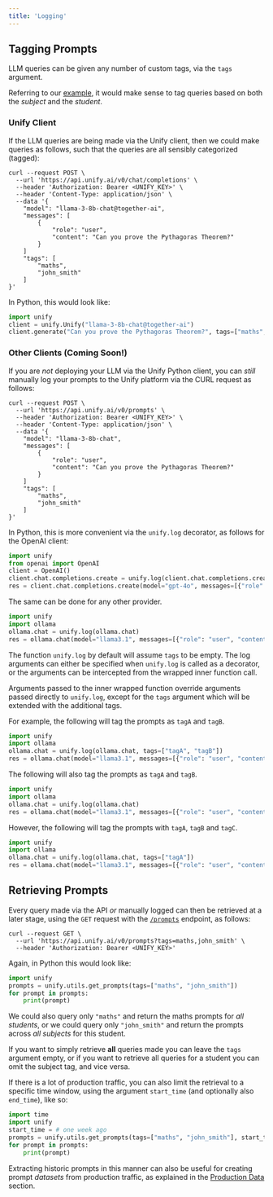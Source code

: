 ```yaml
---
title: 'Logging'
---
```


## Tagging Prompts

LLM queries can be given any number of custom tags, via the `tags` argument.

Referring to our [example](https://docs.unify.ai/basics/welcome#show-dont-tell),
it would make sense to tag queries based on both the *subject* and the *student*.

### Unify Client

If the LLM queries are being made via the Unify client, then we could make queries as follows,
such that the queries are all sensibly categorized (tagged):

```shell
curl --request POST \
  --url 'https://api.unify.ai/v0/chat/completions' \
  --header 'Authorization: Bearer <UNIFY_KEY>' \
  --header 'Content-Type: application/json' \
  --data '{
    "model": "llama-3-8b-chat@together-ai",
    "messages": [
        {
            "role": "user",
            "content": "Can you prove the Pythagoras Theorem?"
        }
    ]
    "tags": [
        "maths",
        "john_smith"
    ]
}'
```

In Python, this would look like:

```python
import unify
client = unify.Unify("llama-3-8b-chat@together-ai")
client.generate("Can you prove the Pythagoras Theorem?", tags=["maths", "john_smith"])
```

### Other Clients (Coming Soon!)

If you are *not* deploying your LLM via the Unify Python client, you can *still* manually log your prompts to the Unify
platform via the CURL request as follows:

```shell
curl --request POST \
  --url 'https://api.unify.ai/v0/prompts' \
  --header 'Authorization: Bearer <UNIFY_KEY>' \
  --header 'Content-Type: application/json' \
  --data '{
    "model": "llama-3-8b-chat",
    "messages": [
        {
            "role": "user",
            "content": "Can you prove the Pythagoras Theorem?"
        }
    ]
    "tags": [
        "maths",
        "john_smith"
    ]
}'
```

In Python, this is more convenient via the `unify.log` decorator, as follows for the OpenAI client:

```python
import unify
from openai import OpenAI
client = OpenAI()
client.chat.completions.create = unify.log(client.chat.completions.create)
res = client.chat.completions.create(model="gpt-4o", messages=[{"role": "user", "content": "Say hi."}])
```

The same can be done for any other provider.

```python
import unify
import ollama
ollama.chat = unify.log(ollama.chat)
res = ollama.chat(model="llama3.1", messages=[{"role": "user", "content": "Say hi."}])
```

The function `unify.log` by default will assume `tags` to be empty.
The log arguments can either be specified when `unify.log` is called as a decorator, or the arguments can be
intercepted from the wrapped inner function call.

Arguments passed to the inner wrapped function override arguments passed directly to `unify.log`,
except for the `tags` argument which will be extended with the additional tags.

For example, the following will tag the prompts as `tagA` and `tagB`.

```python
import unify
import ollama
ollama.chat = unify.log(ollama.chat, tags=["tagA", "tagB"])
res = ollama.chat(model="llama3.1", messages=[{"role": "user", "content": "Say hi."}])
```

The following will also tag the prompts as `tagA` and `tagB`.

```python
import unify
import ollama
ollama.chat = unify.log(ollama.chat)
res = ollama.chat(model="llama3.1", messages=[{"role": "user", "content": "Say hi."}], tags=["tagA", "tagB"])
```

However, the following will tag the prompts with `tagA`, `tagB` and `tagC`.

```python
import unify
import ollama
ollama.chat = unify.log(ollama.chat, tags=["tagA"])
res = ollama.chat(model="llama3.1", messages=[{"role": "user", "content": "Say hi."}], tags=["tagB", "tagC"])
```

## Retrieving Prompts

Every query made via the API *or* manually logged can then be retrieved at a later stage, using the `GET` request with
the [`/prompts`](https://docs.unify.ai/api-reference/logging/get_prompts) endpoint, as follows:

```shell
curl --request GET \
  --url 'https://api.unify.ai/v0/prompts?tags=maths,john_smith' \
  --header 'Authorization: Bearer <UNIFY_KEY>'
```

Again, in Python this would look like:

```python
import unify
prompts = unify.utils.get_prompts(tags=["maths", "john_smith"])
for prompt in prompts:
    print(prompt)
```

We could also query only `"maths"` and return the maths prompts for *all students*,
or we could query only `"john_smith"` and return the prompts across *all subjects* for this student.

If you want to simply retrieve **all** queries made you can leave the `tags` argument empty,
or if you want to retrieve all queries for a student you can omit the subject tag, and vice versa.

If there is a lot of production traffic, you can also limit the retrieval to a specific time window,
using the argument `start_time` (and optionally also `end_time`), like so:

```python
import time
import unify
start_time = # one week ago
prompts = unify.utils.get_prompts(tags=["maths", "john_smith"], start_time=start_time)
for prompt in prompts:
    print(prompt)
```

Extracting historic prompts in this manner can also be useful for creating prompt *datasets* from production traffic,
as explained in the [Production Data](https://docs.unify.ai/benchmarking/datasets#production-data) section.